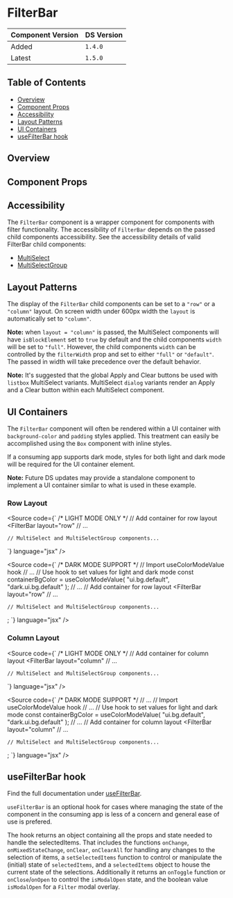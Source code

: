 

<Meta of={FilterBarStories} />

# FilterBar

| Component Version | DS Version |
| ----------------- | ---------- |
| Added             | `1.4.0`    |
| Latest            | `1.5.0`    |

## Table of Contents

- [Overview](#overview)
- [Component Props](#component-props)
- [Accessibility](#accessibility)
- [Layout Patterns](#layout-patterns)
- [UI Containers](#ui-containers)
- [useFilterBar hook](#usefilterbar-hook)

## Overview

<Description of={FilterBarStories} />

## Component Props

<Canvas of={FilterBarStories.WithControls} />

<ArgTypes of={FilterBarStories.WithControls} />

## Accessibility

The `FilterBar` component is a wrapper component for components with filter
functionality. The accessibility of `FilterBar` depends on the passed child
components accessibility. See the accessibility details of valid FilterBar child
components:

- [MultiSelect](https://nypl.github.io/nypl-design-system/reservoir/v1/?path=/docs/components-form-elements-multiselect--multi-select-list-box#accessibility)
- [MultiSelectGroup](https://nypl.github.io/nypl-design-system/reservoir/v1/?path=/docs/components-form-elements-multiselectgroup--multi-select-group#accessibility)

## Layout Patterns

The display of the `FilterBar` child components can be set to a `"row"` or a
`"column"` layout. On screen width under 600px width the `layout` is
automatically set to `"column"`.

**Note:** when `layout = "column"` is passed, the MultiSelect components will have
`isBlockElement` set to `true` by default and the child components `width`
will be set to `"full"`. However, the child components `width` can be
controlled by the `filterWidth` prop and set to either `"full"` or `"default"`.
The passed in width will take precedence over the default behavior.

**Note:** It's suggested that the global Apply and Clear buttons be used with
`listbox` MultiSelect variants. MultiSelect `dialog` variants render an Apply
and a Clear button within each MultiSelect component.

<Canvas of={FilterBarStories.LayoutPatterns} />

## UI Containers

The `FilterBar` component will often be rendered within a UI container with
`background-color` and `padding` styles applied. This treatment can easily be
accomplished using the `Box` component with inline styles.

If a consuming app supports dark mode, styles for both light and dark mode will
be required for the UI container element.

**Note:** Future DS updates may provide a standalone component to implement a
UI container similar to what is used in these example.

### Row Layout

<Canvas of={FilterBarStories.UIContainers} />

<Source
  code={`
/* LIGHT MODE ONLY */
// Add container for row layout
<Box bg="ui.bg.default" p="inset.wide">
  <FilterBar
    layout="row"
    // ...
  >
    // MultiSelect and MultiSelectGroup components...
  </FilterBar>
</Box>
`}
  language="jsx"
/>

<Source
  code={`
/* DARK MODE SUPPORT */
// Import useColorModeValue hook
// ...
// Use hook to set values for light and dark mode
const containerBgColor = useColorModeValue(
  "ui.bg.default",
  "dark.ui.bg.default"
);
// ...
// Add container for row layout
<Box bg={containerBgColor} p="inset.wide">
  <FilterBar
    layout="row"
    // ...
  >
    // MultiSelect and MultiSelectGroup components...
  </FilterBar>
</Box>
; `}
  language="jsx"
/>

### Column Layout

<Canvas of={FilterBarStories.ColumnLayout} />

<Source
  code={`
/* LIGHT MODE ONLY */
// Add container for column layout
<Box bg="ui.bg.default" p="inset.default">
  <FilterBar
    layout="column"
    // ...
  >
    // MultiSelect and MultiSelectGroup components...
  </FilterBar>
</Box>
`}
  language="jsx"
/>

<Source
  code={`
/* DARK MODE SUPPORT */
// ...
// Import useColorModeValue hook
// ...
// Use hook to set values for light and dark mode
const containerBgColor = useColorModeValue(
  "ui.bg.default",
  "dark.ui.bg.default"
);
// ...
// Add container for column layout
<Box bg={containerBgColor} p="inset.default">
  <FilterBar
    layout="column"
    // ...
  >
    // MultiSelect and MultiSelectGroup components...
  </FilterBar>
</Box>;
`}
  language="jsx"
/>

## useFilterBar hook

Find the full documentation under [useFilterBar](https://nypl.github.io/nypl-design-system/reservoir/v1/?path=/story/hooks-usefilterbar--page).

`useFilterBar` is an optional hook for cases where managing the state of the
component in the consuming app is less of a concern and general ease of use is
prefered.

The hook returns an object containing all the props and state needed to handle
the selectedItems. That includes the functions `onChange`, `onMixedStateChange`,
`onClear`, `onClearAll` for handling any changes to the selection of items,
a `setSelectedItems` function to control or manipulate the (initial) state of
`selectedItems`, and a `selectedItems` object to house the current state of the
selections. Additionally it returns an `onToggle` function or `onClose`/`onOpen`
to control the `isModalOpen` state, and the boolean value `isModalOpen` for a
`Filter` modal overlay.
